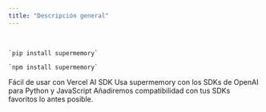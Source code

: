 ```yaml
---
title: "Descripción general"
---
```


<Columns cols={2}>
  <Card title="SDKs nativos de Python y TypeScript/JS" icon="code" href="/es/memory-api/sdks/native">
    <br />

    `pip install supermemory`

    `npm install supermemory`
  </Card>

  <Card title="Plugin para AI SDK" icon="triangle" href="/es/ai-sdk/overview">
    Fácil de usar con Vercel AI SDK
  </Card>

  <Card title="Plugins para OpenAI SDK" icon="sparkles" href="/es/memory-api/sdks/openai-plugins">
    Usa supermemory con los SDKs de OpenAI para Python y JavaScript
  </Card>

  <Card title="Solicitar más plugins" icon="life-buoy" href="mailto:dhravya@supermemory.com">
    Añadiremos compatibilidad con tus SDKs favoritos lo antes posible.
  </Card>
</Columns>